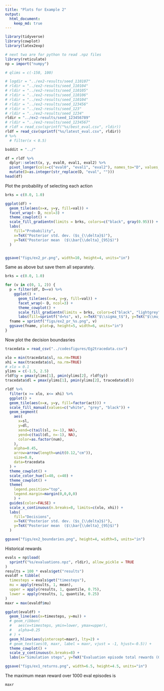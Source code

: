 ```yaml
---
title: "Plots for Example 2"
output: 
  html_document:
    keep_md: true
---
```


```r
library(tidyverse)
library(cowplot)
library(latex2exp)

# next two are for python to read .npz files
library(reticulate)
np = import("numpy")

# qlims = c(-150, 100)

# logdir = "../ex2-results/seed_110107"
# rldir = "../ex2-results/seed_110104"
# rldir = "../ex2-results/seed_110105"
# rldir = "../ex2-results/seed_110106"
# rldir = "../ex2-results/seed_110104" 
# rldir = "../ex2-results/seed_123456"
# rldir = "../ex2-results/seed_123"
# rldir = "../ex2-results/seed_1234"
rldir = "../ex2-results/seed_123456789"
# rldir = "../ex2-results/seed_1234567"
# rldf = read_csv(sprintf("%s/best_eval.csv", rldir))
rldf = read_csv(sprintf("%s/latest_eval.csv", rldir))
# %>% 
  # filter(x < 0.5)

bsddit = "../"
```

```r
df = rldf %>% 
  dplyr::select(x, y, eval0, eval1, eval2) %>%
  pivot_longer(cols=c("eval0", "eval1", "eval2"), names_to="D", values_to="val") %>%
  mutate(D=as.integer(str_replace(D, "eval", "")))
head(df)
```

Plot the probability of selecting each action

```r
brks = c(0.0, 1.0)

ggplot(df) +
  geom_tile(aes(x=x, y=y, fill=val)) +
  facet_wrap(~ D, ncol=3) +
  theme_cowplot() +
  scale_fill_gradientn(limits = brks, colors=c("black", gray(0.95))) +
  labs(
    fill="Probability",
    x=TeX("Posterior std. dev. ($s_{\\delta}$)"),
    y=TeX("Posterior mean  ($\\bar{\\delta}_{95}$)")
  )


ggsave("figs/ex2_pr.png", width=10, height=4, units="in")
```

Same as above but save them all separately.

```r
brks = c(0.0, 1.0)

for (v in c(0, 1, 2)) {
  p = filter(df, D==v) %>% 
    ggplot() +
      geom_tile(aes(x=x, y=y, fill=val)) +
      facet_wrap(~ D, ncol=3) +
      theme_cowplot() +
      scale_fill_gradientn(limits = brks, colors=c("black", "lightgrey")) +
      labs(fill=sprintf("d=%s", v), x=TeX("$\\sigma_t$"), y=TeX("$\\mu_t$"))
  fname = sprintf("figs/ex2_pr_%s.png", v)
  ggsave(fname, plot=p, height=5, width=6, units="in")
}
```

Now plot the decision boundasries

```r
tracedata = read_csv("../codesfigures/Eg2tracedata.csv")
```

```r
xlo = min(tracedata$sl, na.rm=TRUE)
xhi = max(tracedata$sl, na.rm=TRUE)
# xlo = 0.1
ylims = c(-1.5, 2.5)
rldf$y = pmax(ylims[1], pmin(ylims[2], rldf$y))
tracedata$dl = pmax(ylims[1], pmin(ylims[2], tracedata$dl))

rldf %>% 
  filter(x >= xlo, x<= xhi) %>% 
  ggplot() +
  geom_tile(aes(x=x, y=y, fill=factor(act))) + 
  scale_fill_manual(values=c("white", "grey", "black")) +
  geom_segment(
    aes(
      x=sl,
      y=dl,
      xend=c(tail(sl, n=-1), NA),
      yend=c(tail(dl, n=-1), NA),
      color=as.factor(num),
    ),
    alpha=0.45,
    arrow=arrow(length=unit(0.12,"cm")),
    size=0.8,
    data=tracedata
  ) +
  theme_cowplot() +
  scale_color_hue(l=40, c=40) +
  theme_cowplot() +
  theme(
    legend.position="top",
    legend.margin=margin(0,0,0,0)
    ) +
  guides(color=FALSE) +
  scale_x_continuous(n.breaks=8, limits=c(xlo, xhi)) +
  labs(
    fill="Decisions",
    x=TeX("Posterior std. dev. ($s_{\\delta}$)"),
    y=TeX("Posterior mean  ($\\bar{\\delta}_{95}$)")
  )

ggsave("figs/ex2_boundaries.png", height=4, width=5, units="in")
```

Historical rewards

```r
evals = np$load(
  sprintf("%s/evaluations.npz", rldir), allow_pickle = TRUE
)
results = 100 * evals$get("results")
evaldf = tibble(
  timesteps = evals$get("timesteps"),
  mu = apply(results, 1, mean),
  upper = apply(results, 1, quantile, 0.75),
  lower = apply(results, 1, quantile, 0.25)
)
maxr = max(evaldf$mu)

ggplot(evaldf) +
  geom_line(aes(x=timesteps, y=mu)) +
  # geom_ribbon(
  #   aes(x=timesteps, ymin=lower, ymax=upper),
  #   alpha=0.25
  # ) +
  geom_hline(aes(yintercept=maxr), lty=2) +
  # geom_text(aes(0, maxr, label = maxr, vjust = -1, hjust=-0.5)) +
  theme_cowplot() +
  scale_y_continuous(n.breaks=8) +
  labs(x="Simulation steps", y=TeX("Evaluation episode total rewards (G_0)"))

ggsave("figs/ex1_returns.png", width=6.5, height=4.5, units="in")
```

The maximum mean reward over 1000 eval episodes is

```r
maxr
```


